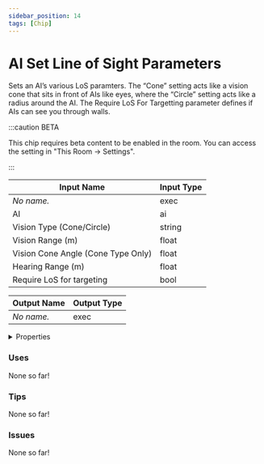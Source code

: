 ```yaml
---
sidebar_position: 14
tags: [Chip]
---
```


# AI Set Line of Sight Parameters

Sets an AI’s various LoS paramters. The “Cone” setting acts like a vision cone that sits in front of AIs like eyes, where the “Circle” setting acts like a radius around the AI. The Require LoS For Targetting parameter defines if AIs can see you through walls.

:::caution BETA

This chip requires beta content to be enabled in the room. You can access the setting in "This Room -> Settings".

:::

| Input Name | Input Type |
|-----------|-----------|
| *No name.* | exec |
| AI | ai |
| Vision Type (Cone/Circle) | string |
| Vision Range (m) | float |
| Vision Cone Angle (Cone Type Only) | float |
| Hearing Range (m) | float |
| Require LoS for targeting | bool |

| Output Name | Output Type |
|-----------|-----------|
| *No name.* | exec |


<details>
  <summary>Properties</summary>
  <div>
    <div>
    <table>
      <thead>
        <tr>
          <th>Is beta required?</th>
          <th>✅</th>
        </tr>
        <tr>
          <th>Is this chip a trolling risk?</th>
          <th>❌</th>
        </tr>
        <tr>
          <th>Chip UUPD</th>
          <th>02557d1f-2265-4b6d-8177-92f1802dc106</th>
        </tr>
      </thead>
    </table>
    </div>
  </div>
</details>

### Uses

None so far!

### Tips

None so far!

### Issues

None so far!